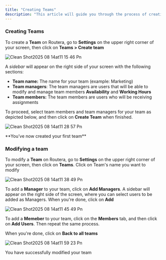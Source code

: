 ```yaml
---
title: "Creating Teams"
description: "This article will guide you through the process of creating Teams for your users, set up managers, and how to add and remove users."
---
```


### Creating Teams

To create a **Team** on Routera, go to **Settings** <Icon icon="gear" /> on the upper right corner of your screen, then click on **Teams \> Create team**

![Clean Shot2025 08 14at11 15 46 Pn](/images/CleanShot2025-08-14at11.15.46.png)

A _sidebar_ will appear on the right side of your screen with the following sections:

- **Team name:** The name for your team (example: Marketing)
- **Team managers**: The team managers are users that will be able to modify and manage team members **Availability** and **Working Hours**
- **Team members:** The team members are users who will be receiving assignments

To proceed, select team members and team managers for your team as depicted below, and then click on **Create Team** when finished.

![Clean Shot2025 08 14at11 28 57 Pn](/images/CleanShot2025-08-14at11.28.57.png)

<Check>
  **You’ve now created your first team**
</Check>

### Modifying a team

To modify a **Team** on Routera, go to **Settings** <Icon icon="gear" /> on the upper right corner of your screen, then click on **Teams**. Click on Team's name you want to modify

![Clean Shot2025 08 14at11 38 49 Pn](/images/CleanShot2025-08-14at11.38.49.png)

To add a **Manager** to your team, click on **Add Managers**. A sidebar will appear on the right side of the screen, where you can select users to be added as Managers. When you're done, click on **Add**

![Clean Shot2025 08 14at11 45 49 Pn](/images/CleanShot2025-08-14at11.45.49.png)

To add a **Memeber** to your team, click on the **Members** tab, and then click on **Add Users**. Then repeat the same process.

When you're done, click on  <Icon icon="arrow-left" /> **Back to all teams**

![Clean Shot2025 08 14at11 59 23 Pn](/images/CleanShot2025-08-14at11.59.23.png)

<Check>
  You have successfully modified your team
</Check>